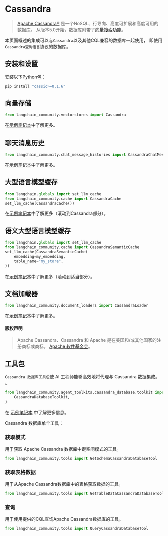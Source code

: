 # Cassandra

> [Apache Cassandra®](https://cassandra.apache.org/) 是一个NoSQL、行导向、高度可扩展和高度可用的数据库。
> 从版本5.0开始，数据库附带了[向量搜索功能](https://cassandra.apache.org/doc/trunk/cassandra/vector-search/overview.html)。

本页面概述的集成可以与`Cassandra`以及其他CQL兼容的数据库一起使用，
即使用`Cassandra查询语言`协议的数据库。


## 安装和设置

安装以下Python包：

```bash
pip install "cassio>=0.1.6"
```

## 向量存储

```python
from langchain_community.vectorstores import Cassandra
```

在[示例笔记本](/docs/integrations/vectorstores/cassandra)中了解更多。

## 聊天消息历史

```python
from langchain_community.chat_message_histories import CassandraChatMessageHistory
```

在[示例笔记本](/docs/integrations/memory/cassandra_chat_message_history)中了解更多。


## 大型语言模型缓存

```python
from langchain.globals import set_llm_cache
from langchain_community.cache import CassandraCache
set_llm_cache(CassandraCache())
```

在[示例笔记本](/docs/integrations/llm_caching#cassandra-caches)中了解更多（滚动到Cassandra部分）。


## 语义大型语言模型缓存

```python
from langchain.globals import set_llm_cache
from langchain_community.cache import CassandraSemanticCache
set_llm_cache(CassandraSemanticCache(
    embedding=my_embedding,
    table_name="my_store",
))
```

在[示例笔记本](/docs/integrations/llm_caching#cassandra-caches)中了解更多（滚动到适当部分）。

## 文档加载器

```python
from langchain_community.document_loaders import CassandraLoader
```

在[示例笔记本](/docs/integrations/document_loaders/cassandra)中了解更多。

#### 版权声明

> Apache Cassandra、Cassandra 和 Apache 是在美国和/或其他国家的注册商标或商标。
> [Apache 软件基金会](http://www.apache.org/)。

## 工具包

`Cassandra 数据库工具包`使 AI 工程师能够高效地将代理与 Cassandra 数据集成。
。

```python
from langchain_community.agent_toolkits.cassandra_database.toolkit import (
    CassandraDatabaseToolkit,
)
```

在 [示例笔记本](/docs/integrations/tools/cassandra_database) 中了解更多信息。


Cassandra 数据库单个工具：

### 获取模式

用于获取 Apache Cassandra 数据库中键空间模式的工具。

```python
from langchain_community.tools import GetSchemaCassandraDatabaseTool
```

### 获取表格数据

用于从Apache Cassandra数据库中的表格获取数据的工具。

```python
from langchain_community.tools import GetTableDataCassandraDatabaseTool
```

### 查询

用于使用提供的CQL查询Apache Cassandra数据库的工具。

```python
from langchain_community.tools import QueryCassandraDatabaseTool
```
